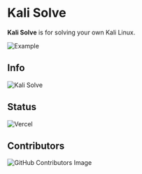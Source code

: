 
# Kali Solve

**Kali Solve** is for solving your own Kali Linux.


<Bleed>![Example](https://www.kalisolve.ml/demo.png)</Bleed>


## Info

<Bleed>![Kali Solve](https://github-readme-stats.vercel.app/api/pin/?username=MohammadTaseenKhan&repo=kali-solve&theme=vision-friendly-dark)</Bleed>

## Status

<Bleed>![Vercel](https://vercelbadge.vercel.app/api/MohammadTaseenKhan/kali-solve?style=for-the-badge)</Bleed>


## Contributors

![GitHub Contributors Image](https://contrib.rocks/image?repo=MohammadTaseenKhan/kali-solve)
